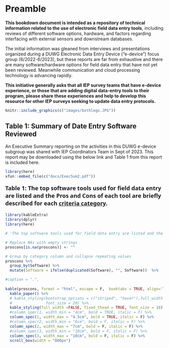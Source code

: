 # Preamble

**This bookdown document is intended as a repository of technical information related to the use of electronic field data entry tools**, including reviews of different software options, hardware, and factors regarding interfacing with external sensors and downstream databases.  

The initial information was gleaned from interviews and presentations organized during a DUWG Electronic Data Entry Device ("e-device") focus group (6/2022-6/2023), but these reports are far from exhaustive and there are many software/hardware options for field data entry that have not yet been reviewed.  Meanwhile communication and cloud processing technology is advancing rapidly.  

**This initiative generally asks that all IEP survey teams that have e-device experience, or those that are adding digital data-entry tools to their program, please share these experiences and help to develop this resource for other IEP surveys seeking to update data entry protocols.**



```r
knitr::include_graphics(c("images/bothlogo.JPG"))
```



## **Table 1: Summary of Date Entry Software Reviewed** 

An Executive Summary reporting on the activities in this DUWG e-device subgroup was shared with IEP Coordinators Team in Sept of 2023. This report may be downloaded using the below link and Table 1 from this report is included here. 
```r
library(here)
xfun::embed_file(c("docs/ExecSum2.pdf"))
```


<!-- # specifying font style for bold because H3 does not render bold "**" option-->
::: {#Tab1  style="font-size:18px; font-family: Segoe UI;"}

**Table 1:  The top software tools used for field data entry are listed and the Pros and Cons of each tool are briefly described for each [criteria category](#crittop).**
:::

```r

library(kableExtra)
library(dplyr)
library(here)

# 'The top software tools used for field data entry are listed and the Pros and Cons of each tool are briefly described.'

# Replace NAs with empty strings 
proscons[is.na(proscons)] <- ""

# Group by category column and collapse repeating values
proscons %>%
  group_by(Software) %>%
  mutate(Software = ifelse(duplicated(Software), "", Software))  %>%

#caption = ".",
  
kable(proscons, format = "html", escape = F,  booktabs = TRUE, align='l') %>%
  kable_paper() %>% 
  # kable_styling(bootstrap_options = c("striped", "hover"),full_width = FALSE, fixed_thead = TRUE,
  #               font_size = 20) %>%
  kable_styling(full_width =FALSE, fixed_thead = TRUE, font_size = 18) %>%
  #column_spec(1, width_min = "4cm", bold = TRUE, italic = F) %>%
  column_spec(1, width_max = "4.5cm", bold = TRUE, italic = F) %>%
  #column_spec(2, width_min = "6cm", bold = F, italic = F) %>%
  column_spec(2, width_max = "7cm", bold = F, italic = F) %>%
  #column_spec(3, width_min = "10cm", bold = F, italic = F) %>%
  column_spec(3, width_max = "10cm", bold = F, italic = F) %>%
  scroll_box(width = "800px")

```






